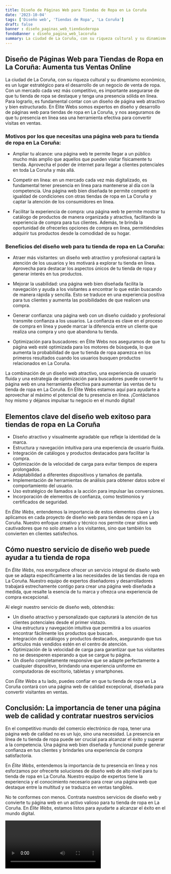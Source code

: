 ```yaml
---
title: Diseño de Páginas Web para Tiendas de Ropa en La Coruña
date: '2023-10-04'
tags: ['Diseño web', 'Tiendas de Ropa', 'La Coruña']
draft: false
banner : diseño_paginas_web_tiendasderopa
fondoBanner : diseño_pagina_web_lacoruña
summary: La ciudad de La Coruña, con su riqueza cultural y su dinamismo económico, es un lugar estratégico para el desarrollo de un negocio de venta de ropa. Con un mercado cada vez más competitivo, es importante asegurarse de que tu tienda de ropa se destaque y tenga una presencia sólida en línea. Para lograrlo, es fundamental contar con un diseño de página web atractivo y bien estructurado. En Élite Webs somos expertos en diseño y desarrollo de páginas web para tiendas de ropa en La Coruña, y nos aseguramos de que tu presencia en línea sea una herramienta efectiva para convertir visitas en ventas. 
---
```


## Diseño de Páginas Web para Tiendas de Ropa en La Coruña: Aumenta tus Ventas Online

La ciudad de La Coruña, con su riqueza cultural y su dinamismo económico, es un lugar estratégico para el desarrollo de un negocio de venta de ropa. Con un mercado cada vez más competitivo, es importante asegurarse de que tu tienda de ropa se destaque y tenga una presencia sólida en línea. Para lograrlo, es fundamental contar con un diseño de página web atractivo y bien estructurado. En Élite Webs somos expertos en diseño y desarrollo de páginas web para tiendas de ropa en La Coruña, y nos aseguramos de que tu presencia en línea sea una herramienta efectiva para convertir visitas en ventas. 

### Motivos por los que necesitas una página web para tu tienda de ropa en La Coruña:

- Ampliar tu alcance: una página web te permite llegar a un público mucho más amplio que aquellos que pueden visitar físicamente tu tienda. Aprovecha el poder de internet para llegar a clientes potenciales en toda La Coruña y más allá. 

- Competir en línea: en un mercado cada vez más digitalizado, es fundamental tener presencia en línea para mantenerse al día con la competencia. Una página web bien diseñada te permite competir en igualdad de condiciones con otras tiendas de ropa en La Coruña y captar la atención de los consumidores en línea.

- Facilitar la experiencia de compra: una página web te permite mostrar tu catálogo de productos de manera organizada y atractiva, facilitando la experiencia de compra para tus clientes. Además, te brinda la oportunidad de ofrecerles opciones de compra en línea, permitiéndoles adquirir tus productos desde la comodidad de su hogar.

### Beneficios del diseño web para tu tienda de ropa en La Coruña:

- Atraer más visitantes: un diseño web atractivo y profesional captará la atención de los usuarios y les motivará a explorar tu tienda en línea. Aprovecha para destacar los aspectos únicos de tu tienda de ropa y generar interés en tus productos.

- Mejorar la usabilidad: una página web bien diseñada facilita la navegación y ayuda a los visitantes a encontrar lo que están buscando de manera rápida y sencilla. Esto se traduce en una experiencia positiva para tus clientes y aumenta las posibilidades de que realicen una compra.

- Generar confianza: una página web con un diseño cuidado y profesional transmite confianza a los usuarios. La confianza es clave en el proceso de compra en línea y puede marcar la diferencia entre un cliente que realiza una compra y uno que abandona tu tienda.

- Optimización para buscadores: en Élite Webs nos aseguramos de que tu página web esté optimizada para los motores de búsqueda, lo que aumenta la probabilidad de que tu tienda de ropa aparezca en los primeros resultados cuando los usuarios busquen productos relacionados en La Coruña.

La combinación de un diseño web atractivo, una experiencia de usuario fluida y una estrategia de optimización para buscadores puede convertir tu página web en una herramienta efectiva para aumentar las ventas de tu tienda de ropa en La Coruña. En Élite Webs estamos aquí para ayudarte a aprovechar al máximo el potencial de tu presencia en línea. ¡Contáctanos hoy mismo y déjanos impulsar tu negocio en el mundo digital!

<GifSeo />

<Cta />

## Elementos clave del diseño web exitoso para tiendas de ropa en La Coruña

- Diseño atractivo y visualmente agradable que refleje la identidad de la marca.
- Estructura y navegación intuitiva para una experiencia de usuario fluida.
- Integración de catálogos y productos destacados para facilitar la compra.
- Optimización de la velocidad de carga para evitar tiempos de espera prolongados.
- Adaptabilidad a diferentes dispositivos y tamaños de pantalla.
- Implementación de herramientas de análisis para obtener datos sobre el comportamiento del usuario.
- Uso estratégico de llamados a la acción para impulsar las conversiones.
- Incorporación de elementos de confianza, como testimonios y certificados de seguridad.

En *Élite Webs*, entendemos la importancia de estos elementos clave y los aplicamos en cada proyecto de diseño web para tiendas de ropa en La Coruña. Nuestro enfoque creativo y técnico nos permite crear sitios web cautivadores que no solo atraen a los visitantes, sino que también los convierten en clientes satisfechos.

## Cómo nuestro servicio de diseño web puede ayudar a tu tienda de ropa

En *Élite Webs*, nos enorgullece ofrecer un servicio integral de diseño web que se adapta específicamente a las necesidades de las tiendas de ropa en La Coruña. Nuestro equipo de expertos diseñadores y desarrolladores trabajará estrechamente contigo para crear una página web diseñada a medida, que resalte la esencia de tu marca y ofrezca una experiencia de compra excepcional.

Al elegir nuestro servicio de diseño web, obtendrás:

- Un diseño atractivo y personalizado que capturará la atención de tus clientes potenciales desde el primer vistazo.
- Una estructura y navegación intuitiva que permitirá a los usuarios encontrar fácilmente los productos que buscan.
- Integración de catálogos y productos destacados, asegurando que tus artículos más vendidos estén en el centro de atención.
- Optimización de la velocidad de carga para garantizar que tus visitantes no se desesperen esperando a que se cargue tu página.
- Un diseño completamente responsive que se adapte perfectamente a cualquier dispositivo, brindando una experiencia uniforme en computadoras de escritorio, tabletas y smartphones.

Con *Élite Webs* a tu lado, puedes confiar en que tu tienda de ropa en La Coruña contará con una página web de calidad excepcional, diseñada para convertir visitantes en ventas.

## Conclusión: La importancia de tener una página web de calidad y contratar nuestros servicios

En el competitivo mundo del comercio electrónico de ropa, tener una página web de calidad no es un lujo, sino una necesidad. La presencia en línea de tu tienda de ropa puede ser crucial para alcanzar el éxito y superar a la competencia. Una página web bien diseñada y funcional puede generar confianza en tus clientes y brindarles una experiencia de compra satisfactoria.

En *Élite Webs*, entendemos la importancia de tu presencia en línea y nos esforzamos por ofrecerte soluciones de diseño web de alto nivel para tu tienda de ropa en La Coruña. Nuestro equipo de expertos tiene la experiencia y el conocimiento necesario para crear una página web que destaque entre la multitud y se traduzca en ventas tangibles.

No te conformes con menos. Contrata nuestros servicios de diseño web y convierte tu página web en un activo valioso para tu tienda de ropa en La Coruña. En *Élite Webs*, estamos listos para ayudarte a alcanzar el éxito en el mundo digital.

<Video />

<CtaBot job='Tiendas de Ropa' city='La Coruña'/>

<Gmaps query='La Coruña+españa+maps' />